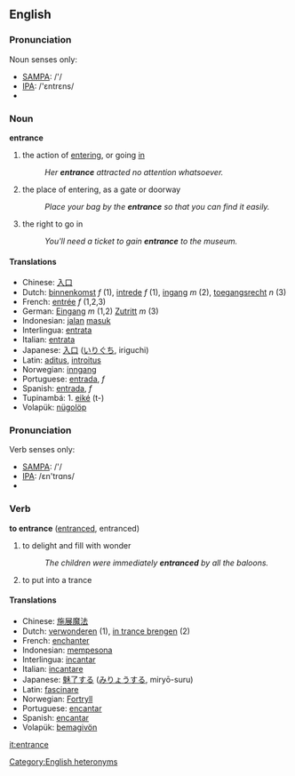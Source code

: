 ==English==
===Pronunciation===
Noun senses only:
*[[w:SAMPA|SAMPA]]: /'/
*[[w:IPA|IPA]]: /'εntrεns/
*{{audio|en-us-entrance-noun.ogg|Audio (US)}}

===Noun===
'''entrance'''
# the action of [[entering]], or going [[in]]
#:''Her '''entrance''' attracted no attention whatsoever.''
# the place of entering, as a gate or doorway
#:''Place your bag by the '''entrance''' so that you can find it easily.''
# the right to go in
#:''You'll need a ticket to gain '''entrance''' to the museum.''

==== Translations ====
*Chinese: [[入口]]
*Dutch: [[binnenkomst]] ''f'' (1), [[intrede]] ''f'' (1), [[ingang]] ''m'' (2), [[toegangsrecht]] ''n'' (3)
*French: [[entrée]] ''f'' (1,2,3)
*German: [[Eingang]] ''m'' (1,2) [[Zutritt]] ''m'' (3)
*Indonesian: [[jalan]] [[masuk]]
*Interlingua: [[entrata]]
*Italian: [[entrata]]
*Japanese: [[入口]] ([[いりぐち]], iriguchi)
*Latin: [[aditus]], [[introitus]]
*Norwegian: [[inngang]]
*Portuguese: [[entrada]], ''f''
*Spanish: [[entrada]], ''f''
*Tupinambá: 1. [[eiké]] (t-)
*Volapük: [[nügolöp]]


===Pronunciation===
Verb senses only:
*[[w:SAMPA|SAMPA]]: /'/
*[[w:IPA|IPA]]: /εn'trɑns/
*{{audio|en-us-entrance-verb.ogg|Audio (US)}}

===Verb=== 
'''to entrance''' ([[entranced]], entranced)
# to delight and fill with wonder
#:''The children were immediately '''entranced''' by all the baloons.''
# to put into a trance 

==== Translations ====
*Chinese: [[施展魔法]]
*Dutch: [[verwonderen]] (1), [[in trance brengen]] (2)
*French: [[enchanter]]
*Indonesian: [[pesona|mempesona]]
*Interlingua: [[incantar]]
*Italian: [[incantare]]
*Japanese: [[魅了|魅了する]] ([[みりょう|みりょうする]], miryō-suru)
*Latin: [[fascinare]]
*Norwegian: [[Fortryll]]
*Portuguese: [[encantar]]
*Spanish: [[encantar]]
*Volapük: [[bemagivön]]

[[it:entrance]]

[[Category:English heteronyms]]